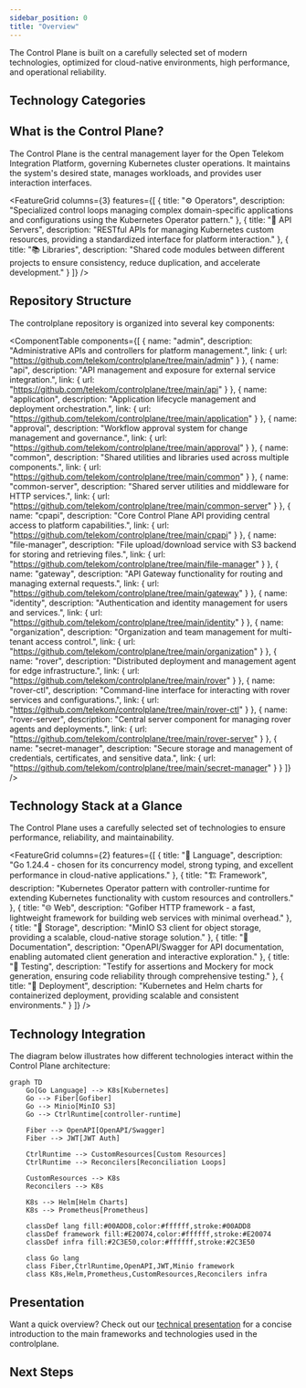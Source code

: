 ```yaml
---
sidebar_position: 0
title: "Overview"
---
```



<PageHeader 
  title="Control Plane Technology Stack"
  description="Comprehensive overview of the technologies powering the Control Plane"
/>

<InfoSection type="info" title="Modern cloud-native stack">
  The Control Plane is built on a carefully selected set of modern technologies, optimized for cloud-native environments, high performance, and operational reliability.
</InfoSection>

## Technology Categories

<CardGrid columns={3}>
  <FeatureCard
    title="Core Technologies"
    description="The foundation of the Control Plane architecture, including Go language and Kubernetes."
    linkText="View Core Technologies"
    linkUrl="Core-Technologies/golang"
  />
  
  <FeatureCard
    title="Web Frameworks"
    description="Fast and efficient HTTP frameworks that power the Control Plane's APIs and services."
    linkText="View Web Frameworks"
    linkUrl="Web-Frameworks/gofiber"
  />
  
  <FeatureCard
    title="Storage Solutions"
    description="Scalable and reliable storage technologies for managing data across the platform."
    linkText="View Storage Solutions"
    linkUrl="Storage/minio"
  />

  <FeatureCard
    title="Testing Tools"
    description="Robust testing frameworks and mocking libraries to ensure code quality and reliability."
    linkText="View Testing Tools"
    linkUrl="Testing/testify"
  />
  
  <FeatureCard
    title="Authentication"
    description="Secure authentication mechanisms to protect resources and validate identity."
    linkText="View Authentication"
    linkUrl="Authentication/jwt"
  />
  
  <FeatureCard
    title="Infrastructure"
    description="Tools and platforms for deploying, managing, and scaling the Control Plane."
    linkText="View Infrastructure"
    linkUrl="Infrastructure/kubernetes"
  />
  
  <FeatureCard
    title="Monitoring & Logging"
    description="Observability solutions to gain insights into system performance and behavior."
    linkText="View Monitoring & Logging"
    linkUrl="Monitoring-Logging/prometheus"
  />
</CardGrid>

## What is the Control Plane?

The Control Plane is the central management layer for the Open Telekom Integration Platform, governing Kubernetes cluster operations. It maintains the system's desired state, manages workloads, and provides user interaction interfaces.

<FeatureGrid columns={3} features={[
  {
    title: "⚙️ Operators",
    description: "Specialized control loops managing complex domain-specific applications and configurations using the Kubernetes Operator pattern."
  },
  {
    title: "🔌 API Servers",
    description: "RESTful APIs for managing Kubernetes custom resources, providing a standardized interface for platform interaction."
  },
  {
    title: "📚 Libraries",
    description: "Shared code modules between different projects to ensure consistency, reduce duplication, and accelerate development."
  }
]} />

## Repository Structure

The controlplane repository is organized into several key components:

<ComponentTable 
  components={[
    {
      name: "admin",
      description: "Administrative APIs and controllers for platform management.",
      link: { url: "https://github.com/telekom/controlplane/tree/main/admin" }
    },
    {
      name: "api",
      description: "API management and exposure for external service integration.",
      link: { url: "https://github.com/telekom/controlplane/tree/main/api" }
    },
    {
      name: "application",
      description: "Application lifecycle management and deployment orchestration.",
      link: { url: "https://github.com/telekom/controlplane/tree/main/application" }
    },
    {
      name: "approval",
      description: "Workflow approval system for change management and governance.",
      link: { url: "https://github.com/telekom/controlplane/tree/main/approval" }
    },
    {
      name: "common",
      description: "Shared utilities and libraries used across multiple components.",
      link: { url: "https://github.com/telekom/controlplane/tree/main/common" }
    },
    {
      name: "common-server",
      description: "Shared server utilities and middleware for HTTP services.",
      link: { url: "https://github.com/telekom/controlplane/tree/main/common-server" }
    },
    {
      name: "cpapi",
      description: "Core Control Plane API providing central access to platform capabilities.",
      link: { url: "https://github.com/telekom/controlplane/tree/main/cpapi" }
    },
    {
      name: "file-manager",
      description: "File upload/download service with S3 backend for storing and retrieving files.",
      link: { url: "https://github.com/telekom/controlplane/tree/main/file-manager" }
    },
    {
      name: "gateway",
      description: "API Gateway functionality for routing and managing external requests.",
      link: { url: "https://github.com/telekom/controlplane/tree/main/gateway" }
    },
    {
      name: "identity",
      description: "Authentication and identity management for users and services.",
      link: { url: "https://github.com/telekom/controlplane/tree/main/identity" }
    },
    {
      name: "organization",
      description: "Organization and team management for multi-tenant access control.",
      link: { url: "https://github.com/telekom/controlplane/tree/main/organization" }
    },
    {
      name: "rover",
      description: "Distributed deployment and management agent for edge infrastructure.",
      link: { url: "https://github.com/telekom/controlplane/tree/main/rover" }
    },
    {
      name: "rover-ctl",
      description: "Command-line interface for interacting with rover services and configurations.",
      link: { url: "https://github.com/telekom/controlplane/tree/main/rover-ctl" }
    },
    {
      name: "rover-server",
      description: "Central server component for managing rover agents and deployments.",
      link: { url: "https://github.com/telekom/controlplane/tree/main/rover-server" }
    },
    {
      name: "secret-manager",
      description: "Secure storage and management of credentials, certificates, and sensitive data.",
      link: { url: "https://github.com/telekom/controlplane/tree/main/secret-manager" }
    }
  ]}
/>

## Technology Stack at a Glance

<InfoSection type="note" title="Technology choices">
  The Control Plane uses a carefully selected set of technologies to ensure performance, reliability, and maintainability.
</InfoSection>

<FeatureGrid columns={2} features={[
  {
    title: "🧩 Language",
    description: "Go 1.24.4 - chosen for its concurrency model, strong typing, and excellent performance in cloud-native applications."
  },
  {
    title: "🏗️ Framework",
    description: "Kubernetes Operator pattern with controller-runtime for extending Kubernetes functionality with custom resources and controllers."
  },
  {
    title: "🌐 Web",
    description: "Gofiber HTTP framework - a fast, lightweight framework for building web services with minimal overhead."
  },
  {
    title: "💾 Storage",
    description: "MinIO S3 client for object storage, providing a scalable, cloud-native storage solution."
  },
  {
    title: "📝 Documentation",
    description: "OpenAPI/Swagger for API documentation, enabling automated client generation and interactive exploration."
  },
  {
    title: "🧪 Testing",
    description: "Testify for assertions and Mockery for mock generation, ensuring code reliability through comprehensive testing."
  },
  {
    title: "🚀 Deployment",
    description: "Kubernetes and Helm charts for containerized deployment, providing scalable and consistent environments."
  }
]} />

## Technology Integration

The diagram below illustrates how different technologies interact within the Control Plane architecture:

```mermaid
graph TD
    Go[Go Language] --> K8s[Kubernetes]
    Go --> Fiber[Gofiber]
    Go --> Minio[MinIO S3]
    Go --> CtrlRuntime[controller-runtime]
    
    Fiber --> OpenAPI[OpenAPI/Swagger]
    Fiber --> JWT[JWT Auth]
    
    CtrlRuntime --> CustomResources[Custom Resources]
    CtrlRuntime --> Reconcilers[Reconciliation Loops]
    
    CustomResources --> K8s
    Reconcilers --> K8s
    
    K8s --> Helm[Helm Charts]
    K8s --> Prometheus[Prometheus]
    
    classDef lang fill:#00ADD8,color:#ffffff,stroke:#00ADD8
    classDef framework fill:#E20074,color:#ffffff,stroke:#E20074
    classDef infra fill:#2C3E50,color:#ffffff,stroke:#2C3E50
    
    class Go lang
    class Fiber,CtrlRuntime,OpenAPI,JWT,Minio framework
    class K8s,Helm,Prometheus,CustomResources,Reconcilers infra
```

## Presentation

Want a quick overview? Check out our [technical presentation](https://github.com/telekom/controlplane/docs/presentation) for a concise introduction to the main frameworks and technologies used in the controlplane.

## Next Steps

<CardGrid columns={2}>
  <FeatureCard
    title="Core Technologies"
    description="Explore the foundational technologies used in the Control Plane, starting with the Go language."
    linkText="Go Language"
    linkUrl="Core-Technologies/golang"
  />
  
  <FeatureCard
    title="Getting Started"
    description="Ready to start using the Control Plane? Check out our quickstart guide."
    linkText="Quickstart"
    linkUrl="../Installation/quickstart"
  />
</CardGrid>